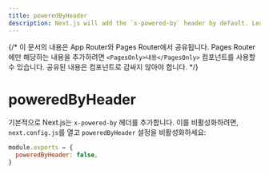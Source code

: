 ```yaml
---
title: poweredByHeader
description: Next.js will add the `x-powered-by` header by default. Learn to opt-out of it here.
---
```


{/* 이 문서의 내용은 App Router와 Pages Router에서 공유됩니다. Pages Router에만 해당하는 내용을 추가하려면 `<PagesOnly>내용</PagesOnly>` 컴포넌트를 사용할 수 있습니다. 공유된 내용은 컴포넌트로 감싸지 않아야 합니다. */}

# poweredByHeader

기본적으로 Next.js는 `x-powered-by` 헤더를 추가합니다. 이를 비활성화하려면, `next.config.js`를 열고 `poweredByHeader` 설정을 비활성화하세요:

```js filename="next.config.js"
module.exports = {
  poweredByHeader: false,
}
```
